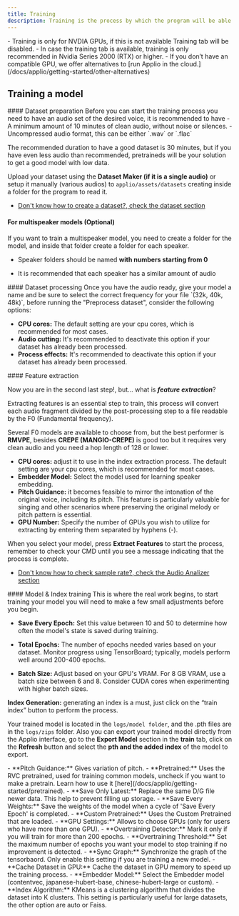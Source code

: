 ```yaml
---
title: Training
description: Training is the process by which the program will be able to clone any voice or sound via Self-Supervised Speech.
---
```




<Callout type="warn" className="shadow-xl shadow-orange-500/10">
- Training is only for NVDIA GPUs, if this is not available Training tab will be disabled.
- In case the training tab is available, training is only recommended in Nvidia Series 2000 (RTX) or higher.
- If you don’t have an compatible GPU, we offer alternatives to [run Applio in the cloud.](/docs/applio/getting-started/other-alternatives)
</Callout>

## Training a model

<Steps>
<Step>
#### Dataset preparation
 Before you can start the training process you need to have an audio set of the desired voice, it is recommended to have
- A minimum amount of 10 minutes of clean audio, without noise or silences.
- Uncompressed audio format, this can be either `.wav` or `.flac`

The recommended duration to have a good dataset is 30 minutes, but if you have even less audio than recommended, pretraineds will be your solution to get a good model with low data.

Upload your dataset using the **Dataset Maker (if it is a single audio)** or setup it manually (various audios) to `applio/assets/datasets` creating inside a folder for the program to read it.

- [Don't know how to create a dataset?, check the dataset section](/docs/applio/guides/create-datasets/create-datasets)

#### For multispeaker models (Optional)
If you want to train a multispeaker model, you need to create a folder for the model, and inside that folder create a folder for each speaker.

- Speaker folders should be named **with numbers starting from 0**

- It is recommended that each speaker has a similar amount of audio 

<Files>
<Folder name="Dataset" defaultOpen>
<Folder name="0" defaultOpen>
<File name="speaker0-audio1.flac" />
<File name="speaker0-audio2.flac" />
<File name="speaker0-audio3.flac" />
</Folder>
<Folder name="1" defaultOpen>
<File name="speaker1-audio1.flac" />
<File name="speaker1-audio2.flac" />
<File name="speaker1-audio3.flac" />
</Folder>
<Folder name="2" defaultOpen>
<File name="speaker2-audio1.flac" />
<File name="speaker2-audio2.flac" />
<File name="speaker2-audio3.flac" />
</Folder>
</Folder>
</Files>
</Step>
<Step>
#### Dataset processing
Once you have the audio ready, give your model a name and be sure to select the correct frequency for your file `(32k, 40k, 48k)`, before running the "Preprocess dataset", consider the following options:

- **CPU cores:** The default setting are your cpu cores, which is recommended for most cases.
- **Audio cutting:** It's recommended to deactivate this option if your dataset has already been processed.
- **Process effects:** It's recommended to deactivate this option if your dataset has already been processed.
</Step>
<Step>
#### Feature extraction

Now you are in the second last step!, but... what is ***feature extraction***?

Extracting features is an essential step to train, this process will convert each audio fragment divided by the post-processing step to a file readable by the F0 (Fundamental frequency).

Several F0 models are available to choose from, but the best performer is **RMVPE**, besides **CREPE (MANGIO-CREPE)** is good too but it requires very clean audio and you need a hop length of 128 or lower.
- **CPU cores:** adjust it to use in the index extraction process. The default setting are your cpu cores, which is recommended for most cases.
- **Embedder Model:** Select the model used for learning speaker embedding.
- **Pitch Guidance:** it becomes feasible to mirror the intonation of the original voice, including its pitch. This feature is particularly valuable for singing and other scenarios where preserving the original melody or pitch pattern is essential.
- **GPU Number:** Specify the number of GPUs you wish to utilize for extracting by entering them separated by hyphens (-).

When you select your model, press **Extract Features** to start the process, remember to check your CMD until you see a message indicating that the process is complete.

- [Don't know how to check sample rate?, check the Audio Analizer section](/docs/applio/getting-started/audio-analizer)
</Step>
<Step>
#### Model & Index training
This is where the real work begins, to start training your model you will need to make a few small adjustments before you begin.

<ImageZoom src="/images/Training-Example.png" alt="Training Example" width={1000} height={500}  className="rounded shadow-xl shadow-black/10 dark:shadow-white/10 border border-white/10" />

- **Save Every Epoch:** Set this value between 10 and 50 to determine how often the model's state is saved during training.

- **Total Epochs:** The number of epochs needed varies based on your dataset. Monitor progress using TensorBoard; typically, models perform well around 200-400 epochs.

- **Batch Size:** Adjust based on your GPU's VRAM. For 8 GB VRAM, use a batch size between 6 and 8. Consider CUDA cores when experimenting with higher batch sizes.

**Index Generation:** generating an index is a must, just click on the “train index” button to perform the process.

Your trained model is located in the `logs/model folder`, and the .pth files are in the `logs/zips` folder. Also you can export your trained model directly from the Applio interface, go to the **Export Model** section in the **train** tab, click on the **Refresh** button and select the **pth and the added index** of the model to export.

<Accordions>
<Accordion title="Advanced Settings">
- **Pitch Guidance:** Gives variation of pitch.
- **Pretrained:** Uses the RVC pretrained, used for training common models, uncheck if you want to make a pretrain. Learn how to use it [here](/docs/applio/getting-started/pretrained).
- **Save Only Latest:** Replace the same D/G file newer data. This help to prevent filling up storage.
- **Save Every Weights:** Save the weights of the model when a cycle of 'Save Every Epoch' is completed.
- **Custom Pretrained:** Uses the Custom Pretrained that are loaded.
- **GPU Settings:** Allows to choose GPUs (only for users who have more than one GPU).
- **Overtraining Detector:** Mark it only if you will train for more than 200 epochs.
- **Overtraining Threshold:** Set the maximum number of epochs you want your model to stop training if no improvement is detected.
- **Sync Graph:** Synchronize the graph of the tensorbaord. Only enable this setting if you are training a new model.
- **Cache Dataset in GPU:** Cache the dataset in GPU memory to speed up the training process.
- **Embedder Model:** Select the Embedder model (contentvec, japanese-hubert-base, chinese-hubert-large or custom).
- **Index Algorithm:** KMeans is a clustering algorithm that divides the dataset into K clusters. This setting is particularly useful for large datasets, the other option are auto or Faiss.

</Accordion>    
</Accordions>
</Step>
</Steps>